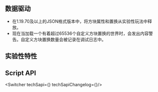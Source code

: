 
## **数据驱动**

- 在1.19.70及以上的JSON格式版本中，将方块属性和置换从实验性玩法中释放。
- 现在当加载一个有着超过65536个自定义方块置换的世界时，会发出内容警告。自定义方块置换数量会被记录在调试日志中。


<h2 className="experimental_divider">实验性特性</h2>

## **Script API**

<Switcher techSapi={<TechSapi/>} techSapiChangelog={<TechSapiChangelog/>}/>